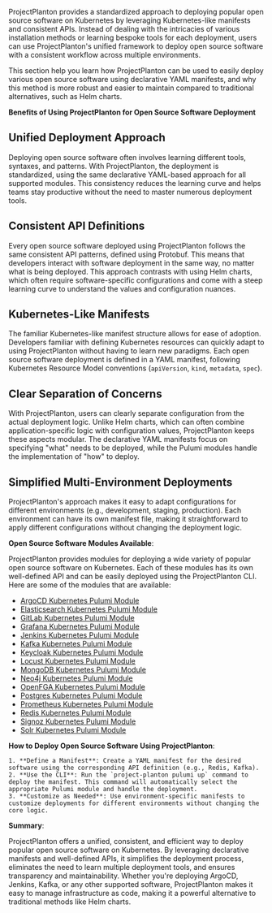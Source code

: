 ProjectPlanton provides a standardized approach to deploying popular open source software on Kubernetes by leveraging Kubernetes-like manifests and consistent APIs. Instead of dealing with the intricacies of various installation methods or learning bespoke tools for each deployment, users can use ProjectPlanton's unified framework to deploy open source software with a consistent workflow across multiple environments.

This section help you learn how ProjectPlanton can be used to easily deploy various open source software using declarative YAML manifests, and why this method is more robust and easier to maintain compared to traditional alternatives, such as Helm charts.

**Benefits of Using ProjectPlanton for Open Source Software Deployment**

## Unified Deployment Approach

Deploying open source software often involves learning different tools, syntaxes, and patterns. With ProjectPlanton, the deployment is standardized, using the same declarative YAML-based approach for all supported modules. This consistency reduces the learning curve and helps teams stay productive without the need to master numerous deployment tools.

## Consistent API Definitions

Every open source software deployed using ProjectPlanton follows the same consistent API patterns, defined using Protobuf. This means that developers interact with software deployment in the same way, no matter what is being deployed. This approach contrasts with using Helm charts, which often require software-specific configurations and come with a steep learning curve to understand the values and configuration nuances.

## Kubernetes-Like Manifests

The familiar Kubernetes-like manifest structure allows for ease of adoption. Developers familiar with defining Kubernetes resources can quickly adapt to using ProjectPlanton without having to learn new paradigms. Each open source software deployment is defined in a YAML manifest, following Kubernetes Resource Model conventions (`apiVersion`, `kind`, `metadata`, `spec`).

## Clear Separation of Concerns

With ProjectPlanton, users can clearly separate configuration from the actual deployment logic. Unlike Helm charts, which can often combine application-specific logic with configuration values, ProjectPlanton keeps these aspects modular. The declarative YAML manifests focus on specifying "what" needs to be deployed, while the Pulumi modules handle the implementation of "how" to deploy.

## Simplified Multi-Environment Deployments

ProjectPlanton's approach makes it easy to adapt configurations for different environments (e.g., development, staging, production). Each environment can have its own manifest file, making it straightforward to apply different configurations without changing the deployment logic.

**Open Source Software Modules Available**:

ProjectPlanton provides modules for deploying a wide variety of popular open source software on Kubernetes. Each of these modules has its own well-defined API and can be easily deployed using the ProjectPlanton CLI. Here are some of the modules that are available:

- [ArgoCD Kubernetes Pulumi Module](https://github.com/plantoncloud/argocd-kubernetes-pulumi-module)
- [Elasticsearch Kubernetes Pulumi Module](https://github.com/plantoncloud/elasticsearch-kubernetes-pulumi-module)
- [GitLab Kubernetes Pulumi Module](https://github.com/plantoncloud/gitlab-kubernetes-pulumi-module)
- [Grafana Kubernetes Pulumi Module](https://github.com/plantoncloud/grafana-kubernetes-pulumi-module)
- [Jenkins Kubernetes Pulumi Module](https://github.com/plantoncloud/jenkins-kubernetes-pulumi-module)
- [Kafka Kubernetes Pulumi Module](https://github.com/plantoncloud/kafka-kubernetes-pulumi-module)
- [Keycloak Kubernetes Pulumi Module](https://github.com/plantoncloud/keycloak-kubernetes-pulumi-module)
- [Locust Kubernetes Pulumi Module](https://github.com/plantoncloud/locust-kubernetes-pulumi-module)
- [MongoDB Kubernetes Pulumi Module](https://github.com/plantoncloud/mongodb-kubernetes-pulumi-module)
- [Neo4j Kubernetes Pulumi Module](https://github.com/plantoncloud/neo4j-kubernetes-pulumi-module)
- [OpenFGA Kubernetes Pulumi Module](https://github.com/plantoncloud/openfga-kubernetes-pulumi-module)
- [Postgres Kubernetes Pulumi Module](https://github.com/plantoncloud/postgres-kubernetes-pulumi-module)
- [Prometheus Kubernetes Pulumi Module](https://github.com/plantoncloud/prometheus-kubernetes-pulumi-module)
- [Redis Kubernetes Pulumi Module](https://github.com/plantoncloud/redis-kubernetes-pulumi-module)
- [Signoz Kubernetes Pulumi Module](https://github.com/plantoncloud/signoz-kubernetes-pulumi-module)
- [Solr Kubernetes Pulumi Module](https://github.com/plantoncloud/solr-kubernetes-pulumi-module)

**How to Deploy Open Source Software Using ProjectPlanton**:

    1. **Define a Manifest**: Create a YAML manifest for the desired software using the corresponding API definition (e.g., Redis, Kafka).
    2. **Use the CLI**: Run the `project-planton pulumi up` command to deploy the manifest. This command will automatically select the appropriate Pulumi module and handle the deployment.
    3. **Customize as Needed**: Use environment-specific manifests to customize deployments for different environments without changing the core logic.

**Summary**:

ProjectPlanton offers a unified, consistent, and efficient way to deploy popular open source software on Kubernetes. By leveraging declarative manifests and well-defined APIs, it simplifies the deployment process, eliminates the need to learn multiple deployment tools, and ensures transparency and maintainability. Whether you're deploying ArgoCD, Jenkins, Kafka, or any other supported software, ProjectPlanton makes it easy to manage infrastructure as code, making it a powerful alternative to traditional methods like Helm charts.
